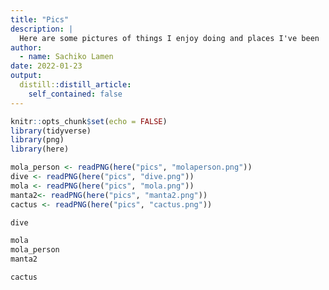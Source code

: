 ```yaml
---
title: "Pics"
description: |
  Here are some pictures of things I enjoy doing and places I've been
author:
  - name: Sachiko Lamen
date: 2022-01-23
output:
  distill::distill_article:
    self_contained: false
---
```



```r
knitr::opts_chunk$set(echo = FALSE)
library(tidyverse)
library(png)
library(here)
```

```r
mola_person <- readPNG(here("pics", "molaperson.png"))
dive <- readPNG(here("pics", "dive.png"))
mola <- readPNG(here("pics", "mola.png"))
manta2<- readPNG(here("pics", "manta2.png"))
cactus <- readPNG(here("pics", "cactus.png"))
```

```r
dive
```

```r
mola
mola_person
manta2
```

```r
cactus
```




